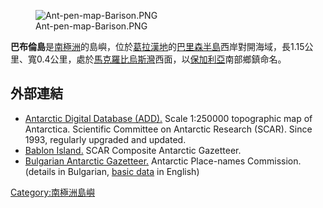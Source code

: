 [[Image:Ant-pen-map-Barison.PNG|thumb]]

{{coord|65|36|36|S|64|09|32|W|display=title}}

'''巴布倫島'''是[[南極洲|南極洲]]的島嶼，位於[[葛拉漢地|葛拉漢地]]的[[巴里森半島|巴里森半島]]西岸對開海域，長1.15公里、寬0.4公里，處於[[馬克羅比烏斯灣|馬克羅比烏斯灣]]西面，以[[保加利亞|保加利亞]]南部鄉鎮命名。

==外部連結==
* [http://www.add.scar.org Antarctic Digital Database (ADD).] {{Wayback|url=http://www.add.scar.org/ |date=20170305000653 }} Scale 1:250000 topographic map of Antarctica. Scientific Committee on Antarctic Research (SCAR). Since 1993, regularly upgraded and updated.
* [https://data.aad.gov.au/aadc/gaz/scar/display_name.cfm?gaz_id=137644 Bablon Island.] {{Wayback|url=https://data.aad.gov.au/aadc/gaz/scar/display_name.cfm?gaz_id=137644 |date=20170922100816 }} SCAR Composite Antarctic Gazetteer.
* [http://apcbg.org/gazet-bg.doc Bulgarian Antarctic Gazetteer.] {{Wayback|url=http://apcbg.org/gazet-bg.doc |date=20131012104624 }} Antarctic Place-names Commission. (details in Bulgarian, [http://apcbg.org/gazet.htm basic data] {{Wayback|url=http://apcbg.org/gazet.htm |date=20160304071225 }} in English)

{{DEFAULTSORT:Bablon Island}}
[[Category:南極洲島嶼|Category:南極洲島嶼]]


{{GrahamCoast-geo-stub}}